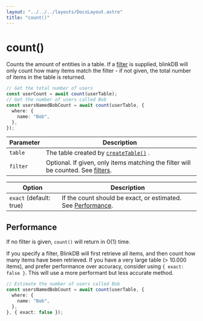 ```yaml
---
layout: "../../../layouts/DocsLayout.astro"
title: "count()"
---
```


# count()

Counts the amount of entities in a table. If a [filter](/docs/filters) is supplied, blinkDB will
only count how many items match the filter - if not given, the total number of items in the table
is returned.

```ts
// Get the total number of users
const userCount = await count(userTable);
// Get the number of users called Bob
const usersNamedBobCount = await count(userTable, {
  where: {
    name: "Bob",
  },
});
```

| Parameter | Description                                                                                       |
| --------- | ------------------------------------------------------------------------------------------------- |
| `table`   | The table created by [`createTable()`](/docs/reference/createTable) .                             |
| `filter`  | Optional. If given, only items matching the filter will be counted. See [filters](/docs/filters). |

| Option                  | Description                                                                  |
| ----------------------- | ---------------------------------------------------------------------------- |
| `exact` (default: true) | If the count should be exact, or estimated. See [Performance](#performance). |

## Performance

If no filter is given, `count()` will return in O(1) time.

If you specify a filter, BlinkDB will first retrieve all items, and then count how many items have been retrieved.
If you have a very large table (> 10.000 items), and prefer performance over accuracy, consider using `{ exact: false }`. This
will use a more performant but less accurate method.

```ts
// Estimate the number of users called Bob
const usersNamedBobCount = await count(userTable, {
  where: {
    name: "Bob",
  },
}, { exact: false });
```